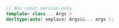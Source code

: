 ```cpp
// Non const version only
template< class... Args >
decltype(auto) emplace( Args&&... args );
```
